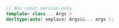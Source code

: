 ```cpp
// Non const version only
template< class... Args >
decltype(auto) emplace( Args&&... args );
```
